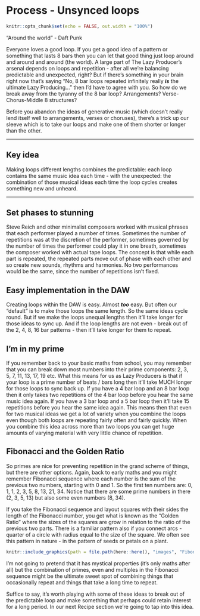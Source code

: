 # Process - Unsynced loops {#process-unsynced-loops}

```r
knitr::opts_chunk$set(echo = FALSE, out.width = "100%")
```

"Around the world" - Daft Punk

Everyone loves a good loop. If you get a good idea of a pattern or something that lasts 8 bars then you can let that good thing just loop around and around and around (the world). A large part of The Lazy Producer's arsenal depends on loops and repetition - after all we're balancing predictable and unexpected, right? But if there's something in your brain right now that's saying "No, 8 bar loops repeated infinitely really ***is*** the ultimate Lazy Producing..." then I'd have to agree with you. So how do we break away from the tyranny of the 8 bar loop? Arrangements? Verse-Chorus-Middle 8 structures?

Before you abandon the ideas of generative music (which doesn't really lend itself well to arrangements, verses or choruses), there's a trick up our sleeve which is to take our loops and make one of them shorter or longer than the other.

------------------------------------------------------------------------

## Key idea {.unnumbered}

Making loops different lengths combines the predictable: each loop contains the same music idea each time - with the unexpected: the combination of those musical ideas each time the loop cycles creates something new and unheard.

------------------------------------------------------------------------

## Set phases to stunning

Steve Reich and other minimalist composers worked with musical phrases that each performer played a number of times. Sometimes the number of repetitions was at the discretion of the performer, sometimes governed by the number of times the performer could play it in one breath, sometimes the composer worked with actual tape loops. The concept is that while each part is repeated, the repeated parts move out of phase with each other and so create new sounds, rhythms and harmonies. No two performances would be the same, since the number of repetitions isn't fixed.

## Easy implementation in the DAW

Creating loops within the DAW is easy. Almost ***too*** easy. But often our "default" is to make those loops the same length. So the same ideas cycle round. But if we make the loops unequal lengths then it'll take longer for those ideas to sync up. And if the loop lengths are not even - break out of the 2, 4, 8, 16 bar patterns - then it'll take longer for them to repeat.

## I'm in my prime

If you remember back to your basic maths from school, you may remember that you can break down most numbers into their prime components: 2, 3, 5, 7, 11, 13, 17, 19 etc. What this means for us as Lazy Producers is that if your loop is a prime number of beats / bars long then it'll take MUCH longer for those loops to sync back up. If you have a 4 bar loop and an 8 bar loop then it only takes two repetitions of the 4 bar loop before you hear the same music idea again. If you have a 3 bar loop and a 5 bar loop then it'll take 15 repetitions before you hear the same idea again. This means then that even for two musical ideas we get a lot of variety when you combine the loops even though both loops are repeating fairly often and fairly quickly. When you combine this idea across more than two loops you can get huge amounts of varying material with very little chance of repetition.

## Fibonacci and the Golden Ratio

So primes are nice for preventing repetition in the grand scheme of things, but there are other options. Again, back to early maths and you might remember Fibonacci sequence where each number is the sum of the previous two numbers, starting with 0 and 1. So the first ten numbers are: 0, 1, 1, 2, 3, 5, 8, 13, 21, 34. Notice that there are some prime numbers in there (2, 3, 5, 13) but also some even numbers (8, 34).

If you take the Fibonacci sequence and layout squares with their sides the length of the Fibonacci number, you get what is known as the "Golden Ratio" where the sizes of the squares are grow in relation to the ratio of the previous two parts. There is a familiar pattern also if you connect arcs - quarter of a circle with radius equal to the size of the square. We often see this pattern in nature - in the pattern of seeds or petals on a plant.

```r
knitr::include_graphics(path = file.path(here::here(), "images", "Fibonacci_Spiral.svg"))

```

I'm not going to pretend that it has mystical properties (it's only maths after all) but the combination of primes, even and multiples in the Fibonacci sequence might be the ultimate sweet spot of combining things that occasionally repeat and things that take a long time to repeat.

Suffice to say, it's worth playing with some of these ideas to break out of the predictable loop and make something that perhaps could retain interest for a long period. In our next Recipe section we're going to tap into this idea.
